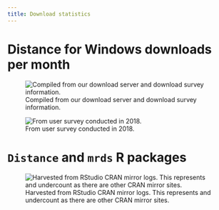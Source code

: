 ```yaml
---
title: Download statistics
---
```


# Distance for Windows downloads per month

![Compiled from our download server and download survey information.](downloadstats-figs/cumulative-downloads-per-month.png)


![From user survey conducted in 2018.](downloadstats-figs/taxa.png)

# `Distance` and `mrds` R packages
![Harvested from RStudio CRAN mirror logs. This represents and undercount as there are other CRAN mirror sites.](downloadstats-figs/Rpkg_download_19-24.png)
